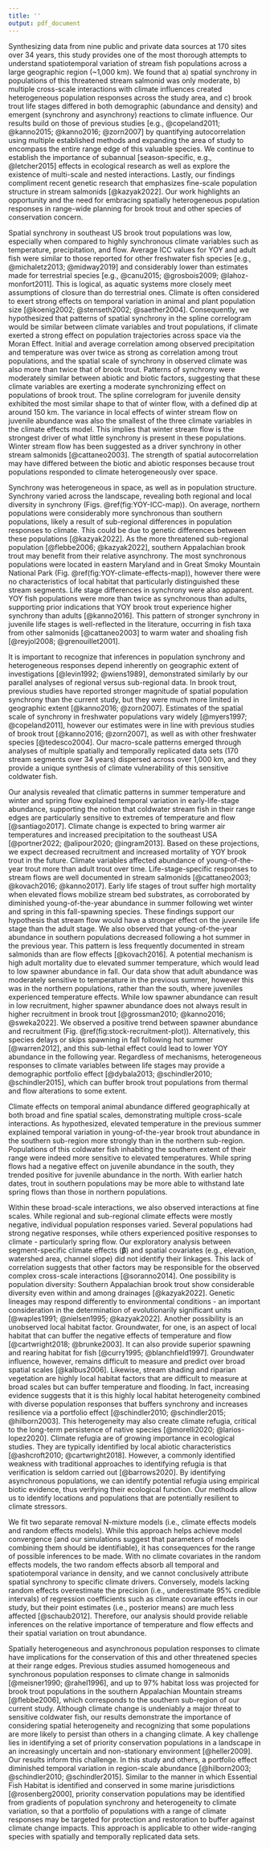 ```yaml
---
title: ''
output: pdf_document
---
```


Synthesizing data from nine public and private data sources at 170 sites over 34 years, this study provides one of the most thorough attempts to understand spatiotemporal variation of stream fish populations across a large geographic region (~1,000 km). We found that a) spatial synchrony in populations of this threatened stream salmonid was only moderate, b) multiple cross-scale interactions with climate influences created heterogeneous population responses across the study area, and c) brook trout life stages differed in both demographic (abundance and density) and emergent (synchrony and asynchrony) reactions to climate influence. Our results build on those of previous studies [e.g.,  @copeland2011; @kanno2015; @kanno2016; @zorn2007] by quantifying autocorrelation using multiple established methods and expanding the area of study to encompass the entire range edge of this valuable species. We continue to establish the importance of subannual [season-specific, e.g., @letcher2015] effects in ecological research as well as explore the existence of multi-scale and nested interactions. Lastly, our findings compliment recent genetic research that emphasizes fine-scale population structure in stream salmonids [@kazyak2022]. Our work highlights an opportunity and the need for embracing spatially heterogeneous population responses in range-wide planning for brook trout and other species of conservation concern.

Spatial synchrony in southeast US brook trout populations was low, especially when compared to highly synchronous climate variables such as temperature, precipitation, and flow. Average ICC values for YOY and adult fish were similar to those reported for other freshwater fish species [e.g., @michaletz2013; @midway2019] and considerably lower than estimates made for terrestrial species [e.g., @canu2015; @grosbois2009; @lahoz-monfort2011]. This is logical, as aquatic systems more closely meet assumptions of closure than do terrestrial ones. Climate is often considered to exert strong effects on temporal variation in animal and plant population size [@koenig2002; @stenseth2002; @saether2004]. Consequently, we hypothesized that patterns of spatial synchrony in the spline correlogram would be similar between climate variables and trout populations, if climate exerted a strong effect on population trajectories across space via the Moran Effect. Initial and average correlation among observed precipitation and temperature was over twice as strong as correlation among trout populations, and the spatial scale of synchrony in observed climate was also more than twice that of brook trout. Patterns of synchrony were moderately similar between abiotic and biotic factors, suggesting that these climate variables are exerting a moderate synchronizing effect on populations of brook trout. The spline correlogram for juvenile density exhibited the most similar shape to that of winter flow, with a defined dip at around 150 km. The variance in local effects of winter stream flow on juvenile abundance was also the smallest of the three climate variables in the climate effects model. This implies that winter stream flow is the strongest driver of what little synchrony is present in these populations. Winter stream flow has been suggested as a driver synchrony in other stream salmonids [@cattaneo2003]. The strength of spatial autocorrelation may have differed between the biotic and abiotic responses because trout populations responded to climate heterogeneously over space.

Synchrony was heterogeneous in space, as well as in population structure. Synchrony varied across the landscape, revealing both regional and local diversity in synchrony (Figs. \@ref(fig:YOY-ICC-map)). On average, northern populations were considerably more synchronous than southern populations, likely a result of sub-regional differences in population responses to climate. This could be due to genetic differences between these populations [@kazyak2022]. As the more threatened sub-regional population [@flebbe2006; @kazyak2022], southern Appalachian brook trout may benefit from their relative asynchrony. The most synchronous populations were located in eastern Maryland and in Great Smoky Mountain National Park (Fig. \@ref(fig:YOY-climate-effects-map)), however there were no characteristics of local habitat that particularly distinguished these stream segments. Life stage differences in synchrony were also apparent. YOY fish populations were more than twice as synchronous than adults, supporting prior indications that YOY brook trout experience higher synchrony than adults [@kanno2016]. This pattern of stronger synchrony in juvenile life stages is well-reflected in the literature, occurring in fish taxa from other salmonids [@cattaneo2003] to warm water and shoaling fish [@reyjol2008; @grenouillet2001]. 

It is important to recognize that inferences in population synchrony and heterogeneous responses depend inherently on geographic extent of investigations [@levin1992; @wiens1989], demonstrated similarly by our parallel analyses of regional versus sub-regional data. In brook trout, previous studies have reported stronger magnitude of spatial population synchrony than the current study, but they were much more limited in geographic extent [@kanno2016; @zorn2007]. Estimates of the spatial scale of synchrony in freshwater populations vary widely [@myers1997; @copeland2011], however our estimates were in line with previous studies of brook trout [@kanno2016; @zorn2007], as well as with other freshwater species [@tedesco2004]. Our macro-scale patterns emerged through analyses of multiple spatially and temporally replicated data sets (170 stream segments over 34 years) dispersed across over 1,000 km, and they provide a unique synthesis of climate vulnerability of this sensitive coldwater fish.

Our analysis revealed that climatic patterns in summer temperature and winter and spring flow explained temporal variation in early-life-stage abundance, supporting the notion that coldwater stream fish in their range edges are particularly sensitive to extremes of temperature and flow [@santiago2017]. Climate change is expected to bring warmer air temperatures and increased precipitation to the southeast USA [@portner2022; @alipour2020; @ingram2013]. Based on these projections, we expect decreased recruitment and increased mortality of YOY brook trout in the future. Climate variables affected abundance of young-of-the-year trout more than adult trout over time. Life-stage-specific responses to stream flows are well documented in stream salmonids [@cattaneo2003; @kovach2016; @kanno2017]. Early life stages of trout suffer high mortality when elevated flows mobilize stream bed substrates, as corroborated by diminished young-of-the-year abundance in summer following wet winter and spring in this fall-spawning species. These findings support our hypothesis that stream flow would have a stronger effect on the juvenile life stage than the adult stage. We also observed that young-of-the-year abundance in southern populations decreased following a hot summer in the previous year. This pattern is less frequently documented in stream salmonids than are flow effects [@kovach2016]. A potential mechanism is high adult mortality due to elevated summer temperature, which would lead to low spawner abundance in fall. Our data show that adult abundance was moderately sensitive to temperature in the previous summer, however this was in the northern populations, rather than the south, where juveniles experienced temperature effects. While low spawner abundance can result in low recruitment, higher spawner abundance does not always result in higher recruitment in brook trout [@grossman2010; @kanno2016; @sweka2022]. We observed a positive trend between spawner abundance and recruitment (Fig. \@ref(fig:stock-recruitment-plot)). Alternatively, this species delays or skips spawning in fall following hot summer [@warren2012], and this sub-lethal effect could lead to lower YOY abundance in the following year. Regardless of mechanisms, heterogeneous responses to climate variables between life stages may provide a demographic portfolio effect [@dybala2013; @schindler2010; @schindler2015], which can buffer brook trout populations from thermal and flow alterations to some extent. 

Climate effects on temporal animal abundance differed geographically at both broad and fine spatial scales, demonstrating multiple cross-scale interactions. As hypothesized, elevated temperature in the previous summer explained temporal variation in young-of-the-year brook trout abundance in the southern sub-region more strongly than in the northern sub-region. Populations of this coldwater fish inhabiting the southern extent of their range were indeed more sensitive to elevated temperatures. While spring flows had a negative effect on juvenile abundance in the south, they trended positive for juvenile abundance in the north. With earlier hatch dates, trout in southern populations may be more able to withstand late spring flows than those in northern populations. 

Within these broad-scale interactions, we also observed interactions at fine scales. While regional and sub-regional climate effects were mostly negative, individual population responses varied. Several populations had strong negative responses, while others experienced positive responses to climate - particularly spring flow. Our exploratory analysis between segment-specific climate effects ($\bm{\beta}$) and spatial covariates (e.g., elevation, watershed area, channel slope) did not identify their linkages. This lack of correlation suggests that other factors may be responsible for the observed complex cross-scale interactions [@soranno2014]. One possibility is population diversity: Southern Appalachian brook trout show considerable diversity even within and among drainages [@kazyak2022]. Genetic lineages may respond differently to environmental conditions - an important consideration in the determination of evolutionarily significant units [@waples1991; @nielsen1995; @kazyak2022]. Another possibility is an unobserved local habitat factor. Groundwater, for one, is an aspect of local habitat that can buffer the negative effects of temperature and flow [@cartwright2018; @brunke2003]. It can also provide superior spawning and rearing habitat for fish [@curry1995; @blanchfield1997]. Groundwater influence, however, remains difficult to measure and predict over broad spatial scales [@kalbus2006]. Likewise, stream shading and riparian vegetation are highly local habitat factors that are difficult to measure at broad scales but can buffer temperature and flooding. In fact, increasing evidence suggests that it is this highly local habitat heterogeneity combined with diverse population responses that buffers synchrony and increases resilience via a portfolio effect [@schindler2010; @schindler2015; @hilborn2003]. This heterogeneity may also create climate refugia, critical to the long-term persistence of native species [@morelli2020; @larios-lopez2020]. Climate refugia are of growing importance in ecological studies. They are typically identified by local abiotic characteristics [@ashcroft2010; @cartwright2018]. However, a commonly identified weakness with traditional approaches to identifying refugia is that verification is seldom carried out [@barrows2020]. By identifying asynchronous populations, we can identify potential refugia using empirical biotic evidence, thus verifying their ecological function. Our methods allow us to identify locations and populations that are potentially resilient to climate stressors.

We fit two separate removal N-mixture models (i.e., climate effects models and random effects models). While this approach helps achieve model convergence (and our simulations suggest that parameters of models combining them should be identifiable), it has consequences for the range of possible inferences to be made. With no climate covariates in the random effects models, the two random effects absorb all temporal and spatiotemporal variance in density, and we cannot conclusively attribute spatial synchrony to specific climate drivers. Conversely, models lacking random effects overestimate the precision (i.e., underestimate 95% credible intervals) of regression coefficients such as climate covariate effects in our study, but their point estimates (i.e., posterior means) are much less affected [@schaub2012]. Therefore, our analysis should provide reliable inferences on the relative importance of temperature and flow effects and their spatial variation on trout abundance.

Spatially heterogeneous and asynchronous population responses to climate have implications for the conservation of this and other threatened species at their range edges. Previous studies assumed homogeneous and synchronous population responses to climate change in salmonids [@meisner1990; @rahel1996], and up to 97% habitat loss was projected for brook trout populations in the southern Appalachian Mountain streams [@flebbe2006], which corresponds to the southern sub-region of our current study. Although climate change is undeniably a major threat to sensitive coldwater fish, our results demonstrate the importance of considering spatial heterogeneity and recognizing that some populations are more likely to persist than others in a changing climate. A key challenge lies in identifying a set of priority conservation populations in a landscape in an increasingly uncertain and non-stationary environment [@heller2009]. Our results inform this challenge. In this study and others, a portfolio effect diminished temporal variation in region-scale abundance [@hilborn2003; @schindler2010; @schindler2015]. Similar to the manner in which Essential Fish Habitat is identified and conserved in some marine jurisdictions [@rosenberg2000], priority conservation populations may be identified from gradients of population synchrony and heterogeneity to climate variation, so that a portfolio of populations with a range of climate responses may be targeted for protection and restoration to buffer against climate change impacts. This approach is applicable to other wide-ranging species with spatially and temporally replicated data sets.
